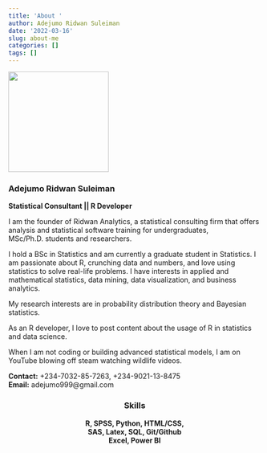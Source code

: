 ```yaml
---
title: 'About '
author: Adejumo Ridwan Suleiman
date: '2022-03-16'
slug: about-me
categories: []
tags: []
---
```


![](images/d.jpg){width=200px height=200px}

### Adejumo Ridwan Suleiman
**Statistical Consultant || R Developer**

I am the founder of Ridwan Analytics, a statistical consulting firm that offers analysis and statistical software training for undergraduates, MSc/Ph.D. students and researchers.  

I hold a BSc in Statistics and am currently a graduate student in Statistics. I am passionate about R, crunching data and numbers, and love using statistics to solve real-life problems. I have interests in applied and mathematical statistics, data mining, data visualization, and business analytics.

My research interests are in probability distribution theory and Bayesian statistics.     

As an R developer, I love to post content about the usage of R in statistics and data science.

When I am not coding or building advanced statistical models, I am on YouTube blowing off steam watching wildlife videos.


**Contact:** +234-7032-85-7263, +234-9021-13-8475  
**Email:** adejumo999@gmail.com


<div style="text-align: center"> 
### Skills 
**R, SPSS, Python, HTML/CSS,**    
**SAS, Latex, SQL, Git/Github**    
**Excel, Power BI**  
</div>

